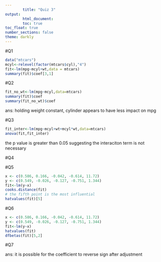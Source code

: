 ```yaml
---
        title: "Quiz 3"
output:
        html_document:
        toc: true
toc_float: true
number_sections: false
theme: darkly
---
```


#Q1

```r
data("mtcars")
mcyl<-relevel(factor(mtcars$cyl),"4")
fit<-lm(mpg~mcyl+wt,data = mtcars)
summary(fit)$coef[3,1]

```

#Q2
```r
fit_no_wt<-lm(mpg~mcyl,data=mtcars)
summary(fit)$coef
summary(fit_no_wt)$coef
```

ans: holding weight constant, cylinder appears to have less impact on mpg

#Q3 

```r
fit_inter<-lm(mpg~mcyl+wt+mcyl*wt,data=mtcars)
anova(fit,fit_inter)
```

the p value is greater than  0.05 suggesting the interaciton term is not necessary

#Q4 


#Q5 


```r
x <- c(0.586, 0.166, -0.042, -0.614, 11.72)
y <- c(0.549, -0.026, -0.127, -0.751, 1.344)
fit<-lm(y~x)
cooks.distance(fit)
# the fifth point is the most influential 
hatvalues(fit)[5]
```

#Q6 

```r
x <- c(0.586, 0.166, -0.042, -0.614, 11.72)
y <- c(0.549, -0.026, -0.127, -0.751, 1.344)
fit<-lm(y~x)
hatvalues(fit)
dfbetas(fit)[5,2]

```


#Q7

ans: it is possible for the coefficient to reverse sign after adjustment

